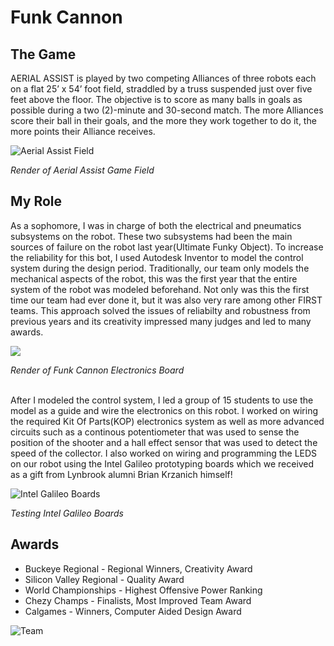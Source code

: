 
<MarkdownWrapper title="Funk Cannon">

  # Funk Cannon

  ## The Game

  AERIAL ASSIST is played by two competing Alliances of three robots each on a flat 25’ x 54’ foot field, straddled by a truss suspended just over five feet above the floor. The objective is to score as many balls in goals as possible during a two (2)-minute and 30-second match. The more Alliances score their ball in their goals, and the more they work together to do it, the more points their Alliance receives.

  ![Aerial Assist Field](/img/field.png)

  *Render of Aerial Assist Game Field*

  ## My Role

  As a sophomore, I was in charge of both the electrical and pneumatics subsystems on the robot. These two subsystems had been the main sources of failure on the robot last year(Ultimate Funky Object). To increase the reliability for this bot, I used Autodesk Inventor to model the control system during the design period. Traditionally, our team only models the mechanical aspects of the robot, this was the first year that the entire system of the robot was modeled beforehand. Not only was this the first time our team had ever done it, but it was also very rare among other FIRST teams. This approach solved the issues of reliabilty and robustness from previous years and its creativity impressed many judges and led to many awards.

  <Image src="/img/baseboard.png" maxW="sm" />

  *Render of Funk Cannon Electronics Board*

  <br />
  After I modeled the control system, I led a group of 15 students to use the model as a guide and wire the electronics on this robot. I worked on wiring the required Kit Of Parts(KOP) electronics system as well as more advanced circuits such as a continous potentiometer that was used to sense the position of the shooter and a hall effect sensor that was used to detect the speed of the collector. I also worked on wiring and programming the LEDS on our robot using the Intel Galileo prototyping boards which we received as a gift from Lynbrook alumni Brian Krzanich himself!

  ![Intel Galileo Boards](/img/intel.jpg)

  *Testing Intel Galileo Boards*

  ## Awards

  * Buckeye Regional - Regional Winners, Creativity Award
  * Silicon Valley Regional - Quality Award
  * World Championships - Highest Offensive Power Ranking
  * Chezy Champs - Finalists, Most Improved Team Award
  * Calgames - Winners, Computer Aided Design Award

  ![Team](/img/team.jpg)

</MarkdownWrapper>